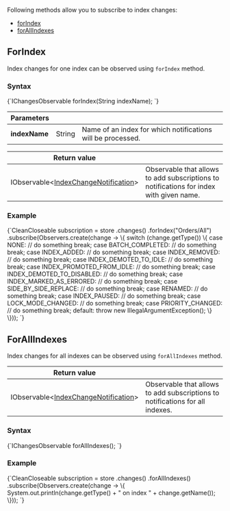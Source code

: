 
Following methods allow you to subscribe to index changes:

- [forIndex](../../client-api/changes/how-to-subscribe-to-index-changes.mdx#forindex)
- [forAllIndexes](../../client-api/changes/how-to-subscribe-to-index-changes.mdx#forallindexes)

## ForIndex

Index changes for one index can be observed using `forIndex` method.

### Syntax

<TabItem value="index_changes_1" label="index_changes_1">
<CodeBlock language="java">
{`IChangesObservable<IndexChange> forIndex(String indexName);
`}
</CodeBlock>
</TabItem>

| Parameters | | |
| ------------- | ------------- | ----- |
| **indexName** | String | Name of an index for which notifications will be processed. |

| Return value | |
| ------------- | ----- |
| IObservable&lt;[IndexChangeNotification](../../glossary/index-change-notification.mdx)&gt; | Observable that allows to add subscriptions to notifications for index with given name. |

### Example

<TabItem value="index_changes_2" label="index_changes_2">
<CodeBlock language="java">
{`CleanCloseable subscription = store
    .changes()
    .forIndex("Orders/All")
    .subscribe(Observers.create(change -> \{
        switch (change.getType()) \{
            case NONE:
                // do something
                break;
            case BATCH_COMPLETED:
                // do something
                break;
            case INDEX_ADDED:
                // do something
                break;
            case INDEX_REMOVED:
                // do something
                break;
            case INDEX_DEMOTED_TO_IDLE:
                // do something
                break;
            case INDEX_PROMOTED_FROM_IDLE:
                // do something
                break;
            case INDEX_DEMOTED_TO_DISABLED:
                // do something
                break;
            case INDEX_MARKED_AS_ERRORED:
                // do something
                break;
            case SIDE_BY_SIDE_REPLACE:
                // do something
                break;
            case RENAMED:
                // do something
                break;
            case INDEX_PAUSED:
                // do something
                break;
            case LOCK_MODE_CHANGED:
                // do something
                break;
            case PRIORITY_CHANGED:
                // do something
                break;
            default:
                throw new IllegalArgumentException();
        \}
    \}));
`}
</CodeBlock>
</TabItem>



## ForAllIndexes

Index changes for all indexes can be observed using `forAllIndexes` method.

| Return value | |
| ------------- | ----- |
| IObservable&lt;[IndexChangeNotification](../../glossary/index-change-notification.mdx)&gt; | Observable that allows to add subscriptions to notifications for all indexes. |

### Syntax

<TabItem value="index_changes_3" label="index_changes_3">
<CodeBlock language="java">
{`IChangesObservable<IndexChange> forAllIndexes();
`}
</CodeBlock>
</TabItem>

### Example

<TabItem value="index_changes_4" label="index_changes_4">
<CodeBlock language="java">
{`CleanCloseable subscription = store
    .changes()
    .forAllIndexes()
    .subscribe(Observers.create(change -> \{
        System.out.println(change.getType() + " on index " + change.getName());
    \}));
`}
</CodeBlock>
</TabItem>



